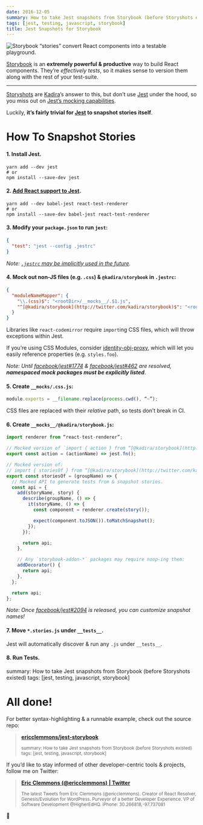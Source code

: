 ```yaml
---
date: 2016-12-05
summary: How to take Jest snapshots from Storybook (before Storyshots existed)
tags: [jest, testing, javascript, storybook]
title: Jest Snapshots for Storybook
---
```


![Storybook “stories” convert React components into a testable playground.](https://cdn-images-1.medium.com/max/3224/1*piZB-bZG1zzHkmGi9Gh6Ew.png)

[Storybook](https://github.com/storybooks/react-storybook) is an **extremely powerful & productive** way to build React components. They’re _effectively tests_, so it makes sense to version them along with the rest of your test-suite.

---

[Storyshots](https://github.com/storybooks/storyshots) are [Kadira](https://github.com/kadirahq/)’s answer to this, but don’t use [Jest](https://facebook.github.io/jest/) under the hood, so you miss out on [Jest’s mocking capabilities](https://github.com/storybooks/storyshots/issues/38).

Luckily, **it’s fairly trivial for [Jest](https://facebook.github.io/jest/) to snapshot stories itself**.

# How To Snapshot Stories

#### 1. Install Jest.

```shell
yarn add --dev jest
# or
npm install --save-dev jest
```

#### 2. [Add React support to Jest](https://facebook.github.io/jest/docs/tutorial-react.html).

```shell
yarn add --dev babel-jest react-test-renderer
# or
npm install --save-dev babel-jest react-test-renderer
```

#### 3. Modify your `package.json` to run `jest`:

```json
{
  "test": "jest --config .jestrc"
}
```

_Note: [`.jestrc` may be implicitly used in the future](https://github.com/facebook/jest/issues/2203#issuecomment-264292645)._

#### 4. Mock out non-JS files (e.g. `.css`) & `@kadira/storybook` in `.jestrc`:

```json
{
  "moduleNameMapper": {
    "\\.(css)$": "<rootDir>/__mocks__/.$1.js",
    "^[@kadira/storybook](http://twitter.com/kadira/storybook)$": "<rootDir>/__mocks__/@kadira/storybook"
  }
}
```

Libraries like `react-codemirror` require `import`ing CSS files, which will throw exceptions within Jest.

If you’re using CSS Modules, consider [identity-obj-proxy](https://github.com/keyanzhang/identity-obj-proxy), which will let you easily reference properties (e.g. `styles.foo`).

_Note: Until [facebook/jest#1774](https://github.com/facebook/jest/issues/1774) & [facebook/jest#462](https://github.com/facebook/jest/issues/462) are resolved, **namespaced mock packages must be explicitly listed**_.

#### 5. Create `__mocks/.css.js`:

```js
module.exports = __filename.replace(process.cwd(), “~”);
```

CSS files are replaced with their _relative_ path, so tests don’t break in CI.

#### 6. Create `__mocks__/@kadira/storybook.js`:

```js
import renderer from “react-test-renderer”;

// Mocked version of `import { action } from “[@kadira/storybook](http://twitter.com/kadira/storybook)”`.
export const action = (actionName) => jest.fn();

// Mocked version of:
// import { storiesOf } from “[@kadira/storybook](http://twitter.com/kadira/storybook)”
export const storiesOf = (groupName) => {
  // Mocked API to generate tests from & snapshot stories.
  const api = {
    add(storyName, story) {
      describe(groupName, () => {
        it(storyName, () => {
          const component = renderer.create(story());

          expect(component.toJSON()).toMatchSnapshot();
        });
      });

      return api;
    },

    // Any `storybook-addon-*` packages may require noop-ing them:
    addDecorator() {
      return api;
    },
  };

  return api;
};
```

_Note: Once [facebook/jest#2094](https://github.com/facebook/jest/pull/2094) is released, you can customize snapshot names!_

#### 7. Move `*.stories.js` under `__tests__`.

Jest will automatically discover & run any `.js` under `__tests__`.

#### 8. Run Tests.

summary: How to take Jest snapshots from Storybook (before Storyshots existed)
tags: [jest, testing, javascript, storybook]

# All done!

For better syntax-highlighting & a runnable example, check out the source repo:

> [**ericclemmons/jest-storybook**](https://github.com/ericclemmons/jest-storybook)
>
> <small>
>   summary: How to take Jest snapshots from Storybook (before Storyshots existed) tags: [jest,
>   testing, javascript, storybook]
> </small>

If you’d like to stay informed of other developer-centric tools & projects, follow me on Twitter:

> [**Eric Clemmons (@ericclemmons) | Twitter**](https://twitter.com/ericclemmons)
>
> <small>
>   The latest Tweets from Eric Clemmons (@ericclemmons). Creator of React Resolver,
>   Genesis/Evolution for WordPress. Purveyor of a better Developer Experience. VP of Software
>   Development @HigherEdHQ. iPhone: 30.266818,-97.737081
> </small>

👋
